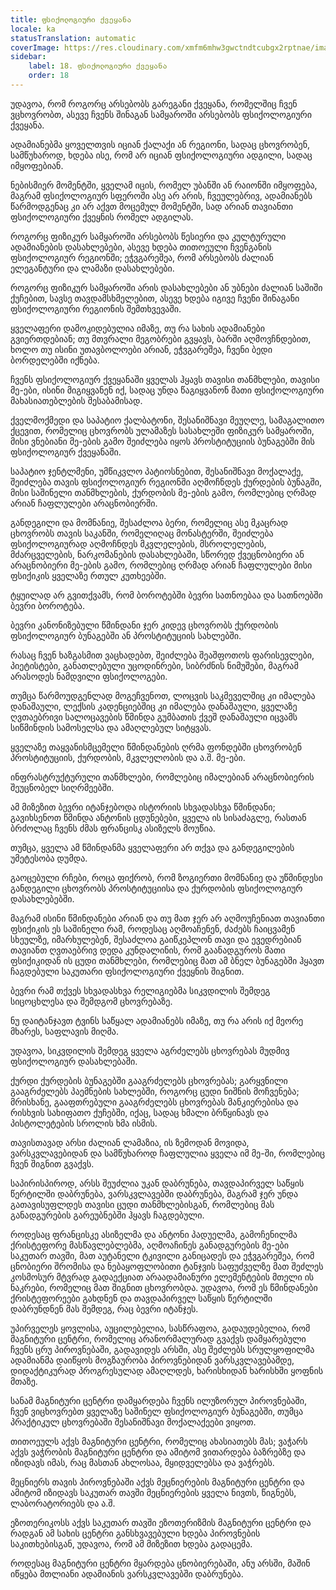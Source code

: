```yaml
---
title: ფსიქოლოგიური ქვეყანა
locale: ka
statusTranslation: automatic
coverImage: https://res.cloudinary.com/xmfm6mhw3gwctndtcubgx2rptnae/image/upload/v1741354419/small_cover_la_gran_rebelion_28716e29d2.webp
sidebar:
    label: 18. ფსიქოლოგიური ქვეყანა
    order: 18
---
```

უდავოა, რომ როგორც არსებობს გარეგანი ქვეყანა, რომელშიც ჩვენ ვცხოვრობთ, ასევე ჩვენს შინაგან სამყაროში არსებობს ფსიქოლოგიური ქვეყანა.

ადამიანებმა ყოველთვის იციან ქალაქი ან რეგიონი, სადაც ცხოვრობენ, სამწუხაროდ, ხდება ისე, რომ არ იციან ფსიქოლოგიური ადგილი, სადაც იმყოფებიან.

ნებისმიერ მომენტში, ყველამ იცის, რომელ უბანში ან რაიონში იმყოფება, მაგრამ ფსიქოლოგიურ სფეროში ასე არ არის, ჩვეულებრივ, ადამიანებს წარმოდგენაც კი არ აქვთ მოცემულ მომენტში, სად არიან თავიანთი ფსიქოლოგიური ქვეყნის რომელ ადგილას.

როგორც ფიზიკურ სამყაროში არსებობს წესიერი და კულტურული ადამიანების დასახლებები, ასევე ხდება თითოეული ჩვენგანის ფსიქოლოგიურ რეგიონში; ეჭვგარეშეა, რომ არსებობს ძალიან ელეგანტური და ლამაზი დასახლებები.

როგორც ფიზიკურ სამყაროში არის დასახლებები ან უბნები ძალიან საშიში ქუჩებით, სავსე თავდამსხმელებით, ასევე ხდება იგივე ჩვენი შინაგანი ფსიქოლოგიური რეგიონის შემთხვევაში.

ყველაფერი დამოკიდებულია იმაზე, თუ რა სახის ადამიანები გვიერთდებიან; თუ მთვრალი მეგობრები გვყავს, ბარში აღმოვჩნდებით, ხოლო თუ ისინი უთავბოლოები არიან, ეჭვგარეშეა, ჩვენი ბედი ბორდელებში იქნება.

ჩვენს ფსიქოლოგიურ ქვეყანაში ყველას ჰყავს თავისი თანმხლები, თავისი მე-ები, ისინი მიგიყვანენ იქ, სადაც უნდა წაგიყვანონ მათი ფსიქოლოგიური მახასიათებლების შესაბამისად.

ქველმოქმედი და საპატიო ქალბატონი, შესანიშნავი მეუღლე, სამაგალითო ქცევით, რომელიც ცხოვრობს ულამაზეს სასახლეში ფიზიკურ სამყაროში, მისი ვნებიანი მე-ების გამო შეიძლება იყოს პროსტიტუციის ბუნაგებში მის ფსიქოლოგიურ ქვეყანაში.

საპატიო ჯენტლმენი, უმწიკვლო პატიოსნებით, შესანიშნავი მოქალაქე, შეიძლება თავის ფსიქოლოგიურ რეგიონში აღმოჩნდეს ქურდების ბუნაგში, მისი საშინელი თანმხლების, ქურდობის მე-ების გამო, რომლებიც ღრმად არიან ჩაფლულები არაცნობიერში.

განდეგილი და მომნანიე, შესაძლოა ბერი, რომელიც ასე მკაცრად ცხოვრობს თავის საკანში, რომელიღაც მონასტერში, შეიძლება ფსიქოლოგიურად აღმოჩნდეს მკვლელების, მსროლელების, მძარცველების, ნარკომანების დასახლებაში, სწორედ ქვეცნობიერი ან არაცნობიერი მე-ების გამო, რომლებიც ღრმად არიან ჩაფლულები მისი ფსიქიკის ყველაზე რთულ კუთხეებში.

ტყუილად არ გვითქვამს, რომ ბოროტებში ბევრი სათნოებაა და სათნოებში ბევრი ბოროტება.

ბევრი კანონიზებული წმინდანი ჯერ კიდევ ცხოვრობს ქურდობის ფსიქოლოგიურ ბუნაგებში ან პროსტიტუციის სახლებში.

რასაც ჩვენ ხაზგასმით ვაცხადებთ, შეიძლება შეაშფოთოს ფარისევლები, პიეტისტები, განათლებული უცოდინრები, სიბრძნის ნიმუშები, მაგრამ არასოდეს ნამდვილი ფსიქოლოგები.

თუმცა წარმოუდგენლად მოგეჩვენოთ, ლოცვის საკმეველშიც კი იმალება დანაშაული, ლექსის კადენციებშიც კი იმალება დანაშაული, ყველაზე ღვთაებრივი სალოცავების წმინდა გუმბათის ქვეშ დანაშაული იცვამს სიწმინდის სამოსელსა და ამაღლებულ სიტყვას.

ყველაზე თაყვანისმცემელი წმინდანების ღრმა ფონდებში ცხოვრობენ პროსტიტუციის, ქურდობის, მკვლელობის და ა.შ. მე-ები.

ინფრასტრუქტურული თანმხლები, რომლებიც იმალებიან არაცნობიერის შეუცნობელ სიღრმეებში.

ამ მიზეზით ბევრი იტანჯებოდა ისტორიის სხვადასხვა წმინდანი; გავიხსენოთ წმინდა ანტონის ცდუნებები, ყველა ის სისაძაგლე, რასთან ბრძოლაც ჩვენს ძმას ფრანცისკ ასიზელს მოუწია.

თუმცა, ყველა ამ წმინდანმა ყველაფერი არ თქვა და განდეგილების უმეტესობა დუმდა.

გაოცებული რჩები, როცა ფიქრობ, რომ ზოგიერთი მომნანიე და უწმინდესი განდეგილი ცხოვრობს პროსტიტუციისა და ქურდობის ფსიქოლოგიურ დასახლებებში.

მაგრამ ისინი წმინდანები არიან და თუ მათ ჯერ არ აღმოუჩენიათ თავიანთი ფსიქიკის ეს საშინელი რამ, როდესაც აღმოაჩენენ, ძაძებს ჩაიცვამენ სხეულზე, იმარხულებენ, შესაძლოა გაიწკეპლონ თავი და ევედრებიან თავიანთ ღვთაებრივ დედა კუნდალინის, რომ გაანადგუროს მათი ფსიქიკიდან ის ცუდი თანმხლები, რომლებიც მათ ამ ბნელ ბუნაგებში ჰყავთ ჩაგდებული საკუთარი ფსიქოლოგიური ქვეყნის შიგნით.

ბევრი რამ თქვეს სხვადასხვა რელიგიებმა სიკვდილის შემდეგ სიცოცხლესა და შემდგომ ცხოვრებაზე.

ნუ დაიტანჯავთ ტვინს საწყალ ადამიანებს იმაზე, თუ რა არის იქ მეორე მხარეს, საფლავის მიღმა.

უდავოა, სიკვდილის შემდეგ ყველა აგრძელებს ცხოვრებას მუდმივ ფსიქოლოგიურ დასახლებაში.

ქურდი ქურდების ბუნაგებში გააგრძელებს ცხოვრებას; გარყვნილი გააგრძელებს პაემნების სახლებში, როგორც ცუდი ნიშნის მოჩვენება; მრისხანე, გააფთრებული გააგრძელებს ცხოვრებას მანკიერებისა და რისხვის სახიფათო ქუჩებში, იქაც, სადაც ხმალი ბრწყინავს და პისტოლეტების სროლის ხმა ისმის.

თავისთავად არსი ძალიან ლამაზია, ის ზემოდან მოვიდა, ვარსკვლავებიდან და სამწუხაროდ ჩაფლულია ყველა იმ მე-ში, რომლებიც ჩვენ შიგნით გვაქვს.

საპირისპიროდ, არსს შეუძლია უკან დაბრუნება, თავდაპირველ საწყის წერტილში დაბრუნება, ვარსკვლავებში დაბრუნება, მაგრამ ჯერ უნდა გათავისუფლდეს თავისი ცუდი თანმხლებისგან, რომლებიც მას განადგურების გარეუბნებში ჰყავს ჩაგდებული.

როდესაც ფრანცისკე ასიზელმა და ანტონი პადუელმა, გამოჩენილმა ქრისტეფორე მასწავლებლებმა, აღმოაჩინეს განადგურების მე-ები საკუთარ თავში, მათ აუტანელი ტკივილი განიცადეს და ეჭვგარეშეა, რომ ცნობიერი შრომისა და ნებაყოფლობითი ტანჯვის საფუძველზე მათ შეძლეს კოსმოსურ მტვრად გადაექციათ არაადამიანური ელემენტების მთელი ის ნაკრები, რომელიც მათ შიგნით ცხოვრობდა. უდავოა, რომ ეს წმინდანები ქრისტეფორეები გახდნენ და თავდაპირველ საწყის წერტილში დაბრუნდნენ მას შემდეგ, რაც ბევრი იტანჯეს.

უპირველეს ყოვლისა, აუცილებელია, სასწრაფოა, გადაუდებელია, რომ მაგნიტური ცენტრი, რომელიც არანორმალურად გვაქვს დამყარებული ჩვენს ცრუ პიროვნებაში, გადავიდეს არსში, ასე შეძლებს სრულყოფილმა ადამიანმა დაიწყოს მოგზაურობა პიროვნებიდან ვარსკვლავებამდე, დიდაქტიკურად პროგრესულად ამაღლდეს, ხარისხიდან ხარისხში ყოფნის მთაზე.

სანამ მაგნიტური ცენტრი დამყარდება ჩვენს ილუზორულ პიროვნებაში, ჩვენ ვიცხოვრებთ ყველაზე საშინელ ფსიქოლოგიურ ბუნაგებში, თუმცა პრაქტიკულ ცხოვრებაში შესანიშნავი მოქალაქეები ვიყოთ.

თითოეულს აქვს მაგნიტური ცენტრი, რომელიც ახასიათებს მას; ვაჭარს აქვს ვაჭრობის მაგნიტური ცენტრი და ამიტომ ვითარდება ბაზრებზე და იზიდავს იმას, რაც მასთან ახლოსაა, მყიდველებსა და ვაჭრებს.

მეცნიერს თავის პიროვნებაში აქვს მეცნიერების მაგნიტური ცენტრი და ამიტომ იზიდავს საკუთარ თავში მეცნიერების ყველა ნივთს, წიგნებს, ლაბორატორიებს და ა.შ.

ეზოთერიკოსს აქვს საკუთარ თავში ეზოთერიზმის მაგნიტური ცენტრი და რადგან ამ სახის ცენტრი განსხვავებული ხდება პიროვნების საკითხებისგან, უდავოა, რომ ამ მიზეზით ხდება გადაცემა.

როდესაც მაგნიტური ცენტრი მყარდება ცნობიერებაში, ანუ არსში, მაშინ იწყება მთლიანი ადამიანის ვარსკვლავებში დაბრუნება.

